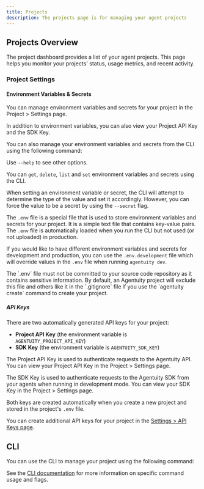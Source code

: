 ```yaml
---
title: Projects
description: The projects page is for managing your agent projects
---
```


## Projects Overview

The project dashboard provides a list of your agent projects. This page helps you monitor your projects' status, usage metrics, and recent activity.

<ThemeImage baseName="projects" alt="Project Dashboard"  />


### Project Settings

#### Environment Variables & Secrets

You can manage environment variables and secrets for your project in the Project > Settings page.

<ThemeImage baseName="project-env" alt="Project Environment Variables"  />

In addition to environment variables, you can also view your Project API Key and the SDK Key.


You can also manage your environment variables and secrets from the CLI using the following command:

<CLICommand command="agentuity env set <key> <value>" />

Use `--help` to see other options.

You can `get`, `delete`, `list` and `set` environment variables and secrets using the CLI.

When setting an environment variable or secret, the CLI will attempt to determine the type of the value and set it accordingly. However, you can force the value to be a secret by using the `--secret` flag.

The `.env` file is a special file that is used to store environment variables and secrets for your project. It is a simple text file that contains key-value pairs.  The `.env` file is automatically loaded when you run the CLI but not used (or not uploaded) in production.

If you would like to have different environment variables and secrets for development and production, you can use the `.env.development` file which will override values in the `.env` file when running `agentuity dev`.

<Callout type="warn">
  The `.env` file must not be committed to your source code repository as it contains sensitive information. By default, an Agentuity project will exclude this file and others like it in the `.gitignore` file if you use the `agentuity create` command to create your project.
</Callout>

##### API Keys

There are two automatically generated API keys for your project:

- **Project API Key** (the environment variable is `AGENTUITY_PROJECT_API_KEY`)
- **SDK Key** (the environment variable is `AGENTUITY_SDK_KEY`)

The Project API Key is used to authenticate requests to the Agentuity API. You can view your Project API Key in the Project > Settings page.

The SDK Key is used to authenticate requests to the Agentuity SDK from your agents when running in development mode. You can view your SDK Key in the Project > Settings page.

Both keys are created automatically when you create a new project and stored in the project's `.env` file.

You can create additional API keys for your project in the [Settings > API Keys page](./api-keys).

## CLI

You can use the CLI to manage your project using the following command:

<CLICommand command="agentuity project" />

See the [CLI documentation](/CLI/project) for more information on specific command usage and flags.